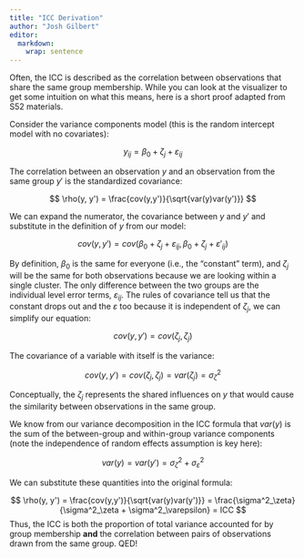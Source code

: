 ```yaml
---
title: "ICC Derivation"
author: "Josh Gilbert"
editor: 
  markdown: 
    wrap: sentence
---
```


Often, the ICC is described as the correlation between observations that share the same group membership.
While you can look at the visualizer to get some intuition on what this means, here is a short proof adapted from S52 materials.

Consider the variance components model (this is the random intercept model with no covariates):

$$
y_{ij} = \beta_0 + \zeta_j + \varepsilon_{ij}
$$

The correlation between an observation $y$ and an observation from the same group $y'$ is the standardized covariance:

$$
\rho(y, y') = \frac{cov(y,y')}{\sqrt{var(y)var(y')}}
$$

We can expand the numerator, the covariance between $y$ and $y'$ and substitute in the definition of $y$ from our model:

$$
cov(y,y') = cov(\beta_0 + \zeta_j + \varepsilon_{ij}, \beta_0 + \zeta_j + \varepsilon'_{ij})
$$

By definition, $\beta_0$ is the same for everyone (i.e., the "constant" term), and $\zeta_j$ will be the same for both observations because we are looking within a single cluster.
The only difference between the two groups are the individual level error terms, $\varepsilon_{ij}$.
The rules of covariance tell us that the constant drops out and the $\varepsilon$ too because it is independent of $\zeta_j$, we can simplify our equation:

$$
cov(y,y') = cov(\zeta_j, \zeta_j) 
$$

The covariance of a variable with itself is the variance:

$$
cov(y,y') = cov(\zeta_j, \zeta_j) = var(\zeta_j) = \sigma^2_\zeta
$$

Conceptually, the $\zeta_j$ represents the shared influences on $y$ that would cause the similarity between observations in the same group.

We know from our variance decomposition in the ICC formula that $var(y)$ is the sum of the between-group and within-group variance components (note the independence of random effects assumption is key here):

$$
var(y) = var(y') = \sigma^2_\zeta + \sigma^2_\varepsilon
$$

We can substitute these quantities into the original formula:

$$
\rho(y, y') = \frac{cov(y,y')}{\sqrt{var(y)var(y')}} = \frac{\sigma^2_\zeta}{\sigma^2_\zeta + \sigma^2_\varepsilon} = ICC
$$ Thus, the ICC is both the proportion of total variance accounted for by group membership **and** the correlation between pairs of observations drawn from the same group.
QED!
